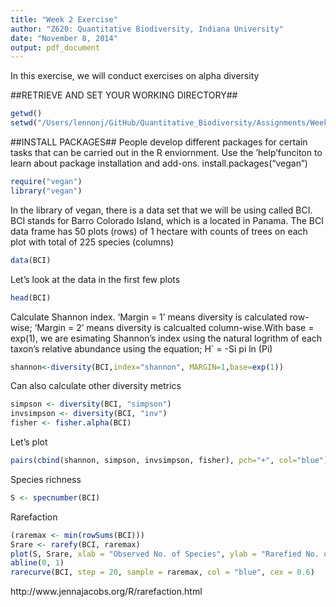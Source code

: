 ```yaml
---
title: "Week 2 Exercise"
author: "Z620: Quantitative Biodiversity, Indiana University"
date: "November 8, 2014"
output: pdf_document
---
```

In this exercise, we will conduct exercises on alpha diversity

##RETRIEVE AND SET YOUR WORKING DIRECTORY##
```r
getwd()
setwd("/Users/lennonj/GitHub/Quantitative_Biodiversity/Assignments/Week2")
```

##INSTALL PACKAGES##
People develop different packages for certain tasks that can be carried out in the R enviornment. Use the 'help'funciton to learn about package installation and add-ons. install.packages("vegan")
```r
require("vegan")
library("vegan")
```
In the library of vegan, there is a data set that we will be using called BCI. BCI stands for Barro Colorado Island, which is a located in Panama. The BCI data frame has 50 plots (rows) of 1 hectare with counts of trees on each plot with total of 225 species (columns)
```r
data(BCI)
```
Let's look at the data in the first few plots
```r
head(BCI)
```
Calculate Shannon index. 'Margin = 1' means diversity is calculated row-wise; 'Margin = 2' means diversity is calcualted column-wise.With base = exp(1), we are esimating Shannon's index using the natural logrithm of each taxon's relative abundance using the equation; H` = -Si pi ln (Pi)
```r
shannon<-diversity(BCI,index="shannon", MARGIN=1,base=exp(1))
```
Can also calculate other diversity metrics
```r
simpson <- diversity(BCI, "simpson")
invsimpson <- diversity(BCI, "inv")
fisher <- fisher.alpha(BCI)
```
Let's plot
```r
pairs(cbind(shannon, simpson, invsimpson, fisher), pch="+", col="blue")
```
Species richness
```r
S <- specnumber(BCI)
```
Rarefaction
```r
(raremax <- min(rowSums(BCI)))
Srare <- rarefy(BCI, raremax)
plot(S, Srare, xlab = "Observed No. of Species", ylab = "Rarefied No. of Species")
abline(0, 1)
rarecurve(BCI, step = 20, sample = raremax, col = "blue", cex = 0.6)
```

http://www.jennajacobs.org/R/rarefaction.html
